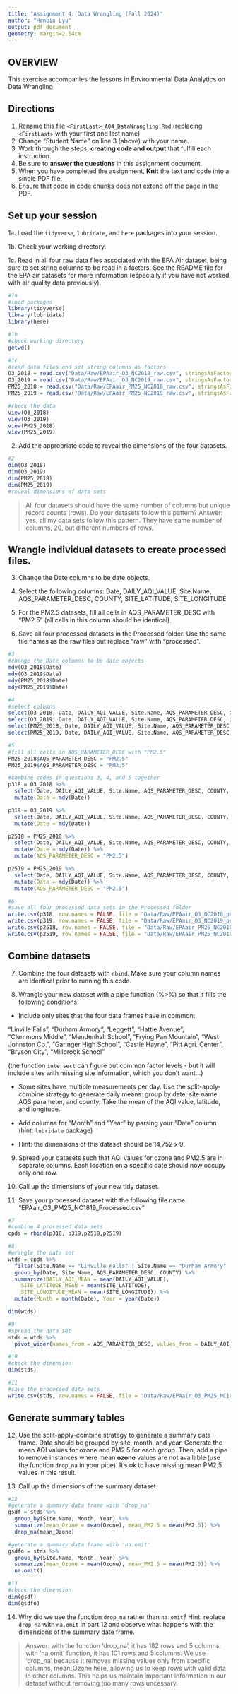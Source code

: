 ```yaml
---
title: "Assignment 4: Data Wrangling (Fall 2024)"
author: "Hanbin Lyu"
output: pdf_document
geometry: margin=2.54cm
---
```


## OVERVIEW

This exercise accompanies the lessons in Environmental Data Analytics on Data Wrangling 

## Directions

1. Rename this file `<FirstLast>_A04_DataWrangling.Rmd` (replacing `<FirstLast>` with your first and last name).
2. Change "Student Name" on line 3 (above) with your name.
3. Work through the steps, **creating code and output** that fulfill each instruction.
4. Be sure to **answer the questions** in this assignment document.
5. When you have completed the assignment, **Knit** the text and code into a single PDF file.
6. Ensure that code in code chunks does not extend off the page in the PDF.


## Set up your session 

1a. Load the `tidyverse`,  `lubridate`, and `here` packages into your session.

1b. Check your working directory.

1c. Read in all four raw data files associated with the EPA Air dataset, being sure to set string columns to be read in a factors. See the README file for the EPA air datasets for more information (especially if you have not worked with air quality data previously).

```r
#1a
#load packages
library(tidyverse)
library(lubridate)
library(here)

#1b
#check working directory
getwd()

#1c
#read data files and set string columns as factors
O3_2018 = read.csv("Data/Raw/EPAair_O3_NC2018_raw.csv", stringsAsFactors = TRUE)
O3_2019 = read.csv("Data/Raw/EPAair_O3_NC2019_raw.csv", stringsAsFactors = TRUE)
PM25_2018 = read.csv("Data/Raw/EPAair_PM25_NC2018_raw.csv", stringsAsFactors = TRUE)
PM25_2019 = read.csv("Data/Raw/EPAair_PM25_NC2019_raw.csv", stringsAsFactors = TRUE)

#check the data
view(O3_2018)
view(O3_2019)
view(PM25_2018)
view(PM25_2019)
```

2. Add the appropriate code to reveal the dimensions of the four datasets. 

```r
#2 
dim(O3_2018)
dim(O3_2019)
dim(PM25_2018)
dim(PM25_2019)
#reveal dimensions of data sets
```

> All four datasets should have the same number of columns but unique record counts (rows). Do your datasets follow this pattern?
> Answer: yes, all my data sets follow this pattern. They have same number of columns, 20, but different numbers of rows.

## Wrangle individual datasets to create processed files.

3. Change the Date columns to be date objects.

4. Select the following columns: Date, DAILY_AQI_VALUE, Site.Name, AQS_PARAMETER_DESC, COUNTY, SITE_LATITUDE, SITE_LONGITUDE

5. For the PM2.5 datasets, fill all cells in AQS_PARAMETER_DESC with "PM2.5" (all cells in this column should be identical).

6. Save all four processed datasets in the Processed folder. Use the same file names as the raw files but replace "raw" with "processed".

```r
#3
#change the Date columns to be date objects
mdy(O3_2018$Date)
mdy(O3_2019$Date)
mdy(PM25_2018$Date)
mdy(PM25_2019$Date)

#4
#select columns
select(O3_2018, Date, DAILY_AQI_VALUE, Site.Name, AQS_PARAMETER_DESC, COUNTY, SITE_LATITUDE, SITE_LONGITUDE)
select(O3_2019, Date, DAILY_AQI_VALUE, Site.Name, AQS_PARAMETER_DESC, COUNTY, SITE_LATITUDE, SITE_LONGITUDE)
select(PM25_2018, Date, DAILY_AQI_VALUE, Site.Name, AQS_PARAMETER_DESC, COUNTY, SITE_LATITUDE, SITE_LONGITUDE)
select(PM25_2019, Date, DAILY_AQI_VALUE, Site.Name, AQS_PARAMETER_DESC, COUNTY, SITE_LATITUDE, SITE_LONGITUDE)

#5
#fill all cells in AQS_PARAMETER_DESC with "PM2.5"
PM25_2018$AQS_PARAMETER_DESC = "PM2.5"
PM25_2019$AQS_PARAMETER_DESC = "PM2.5"

#combine codes in questions 3, 4, and 5 together
p318 = O3_2018 %>%
  select(Date, DAILY_AQI_VALUE, Site.Name, AQS_PARAMETER_DESC, COUNTY, SITE_LATITUDE, SITE_LONGITUDE) %>%
  mutate(Date = mdy(Date))

p319 = O3_2019 %>%
  select(Date, DAILY_AQI_VALUE, Site.Name, AQS_PARAMETER_DESC, COUNTY, SITE_LATITUDE, SITE_LONGITUDE) %>%
  mutate(Date = mdy(Date))

p2518 = PM25_2018 %>%
  select(Date, DAILY_AQI_VALUE, Site.Name, AQS_PARAMETER_DESC, COUNTY, SITE_LATITUDE, SITE_LONGITUDE) %>%
  mutate(Date = mdy(Date)) %>%
  mutate(AQS_PARAMETER_DESC = "PM2.5")

p2519 = PM25_2019 %>%
  select(Date, DAILY_AQI_VALUE, Site.Name, AQS_PARAMETER_DESC, COUNTY, SITE_LATITUDE, SITE_LONGITUDE) %>%
  mutate(Date = mdy(Date)) %>%
  mutate(AQS_PARAMETER_DESC = "PM2.5")

#6
#save all four processed data sets in the Processed folder
write.csv(p318, row.names = FALSE, file = "Data/Raw/EPAair_O3_NC2018_processed.csv")
write.csv(p319, row.names = FALSE, file = "Data/Raw/EPAair_O3_NC2019_processed.csv")
write.csv(p2518, row.names = FALSE, file = "Data/Raw/EPAair_PM25_NC2018_processed.csv")
write.csv(p2519, row.names = FALSE, file = "Data/Raw/EPAair_PM25_NC2019_processed.csv")
```


## Combine datasets

7. Combine the four datasets with `rbind`. Make sure your column names are identical prior to running this code.

8. Wrangle your new dataset with a pipe function (%>%) so that it fills the following conditions: 

  * Include only sites that the four data frames have in common:  
    
  "Linville Falls", "Durham Armory", "Leggett", "Hattie Avenue",  
  "Clemmons Middle", "Mendenhall School", "Frying Pan Mountain", 
  "West Johnston Co.", "Garinger High School", "Castle Hayne", 
  "Pitt Agri. Center", "Bryson City", "Millbrook School" 
  
  (the function `intersect` can figure out common factor levels - but it will include sites with missing site information, which you don't want...) 

  * Some sites have multiple measurements per day. Use the split-apply-combine strategy to generate daily means: group by date, site name, AQS parameter, and county. Take the mean of the AQI value, latitude, and longitude.
  
  * Add columns for "Month" and "Year" by parsing your "Date" column (hint: `lubridate` package)
  
  * Hint: the dimensions of this dataset should be 14,752 x 9.

9. Spread your datasets such that AQI values for ozone and PM2.5 are in separate columns. Each location on a specific date should now occupy only one row.

10. Call up the dimensions of your new tidy dataset.

11. Save your processed dataset with the following file name: "EPAair_O3_PM25_NC1819_Processed.csv"

```r
#7 
#combine 4 processed data sets
cpds = rbind(p318, p319,p2518,p2519)

#8 
#wrangle the data set
wtds = cpds %>%
  filter(Site.Name == "Linville Falls" | Site.Name == "Durham Armory" | Site.Name == "Leggett" | Site.Name == "Hattie Avenue" | Site.Name == "Clemmons Middle" | Site.Name == "Mendenhall School" | Site.Name == "Frying Pan Mountain" | Site.Name == "West Johnston Co." | Site.Name == "Garinger High School" | Site.Name == "Castle Hayne" | Site.Name == "Pitt Agri. Center" | Site.Name == "Bryson City" | Site.Name == "Millbrook School") %>%
  group_by(Date, Site.Name, AQS_PARAMETER_DESC, COUNTY) %>%
  summarize(DAILY_AQI_MEAN = mean(DAILY_AQI_VALUE),
    SITE_LATITUDE_MEAN = mean(SITE_LATITUDE),
    SITE_LONGITUDE_MEAN = mean(SITE_LONGITUDE)) %>%
  mutate(Month = month(Date), Year = year(Date))

dim(wtds)

#9
#spread the data set
stds = wtds %>%
  pivot_wider(names_from = AQS_PARAMETER_DESC, values_from = DAILY_AQI_MEAN)

#10
#check the dimension
dim(stds)

#11
#save the processed data sets
write.csv(stds, row.names = FALSE, file = "Data/Raw/EPAair_O3_PM25_NC1819_Processed.csv")

```


## Generate summary tables

12. Use the split-apply-combine strategy to generate a summary data frame. Data should be grouped by site, month, and year. Generate the mean AQI values for ozone and PM2.5 for each group. Then, add a pipe to remove instances where mean **ozone** values are not available (use the function `drop_na` in your pipe). It's ok to have missing mean PM2.5 values in this result. 

13. Call up the dimensions of the summary dataset.

```r

#12
#generate a summary data frame with 'drop_na'
gsdf = stds %>%
  group_by(Site.Name, Month, Year) %>%
  summarize(mean_Ozone = mean(Ozone), mean_PM2.5 = mean(PM2.5)) %>%
  drop_na(mean_Ozone)

#generate a summary data frame with 'na.omit'
gsdfo = stds %>%
  group_by(Site.Name, Month, Year) %>%
  summarize(mean_Ozone = mean(Ozone), mean_PM2.5 = mean(PM2.5)) %>%
  na.omit()

#13
#check the dimension
dim(gsdf)
dim(gsdfo)

```

14. Why did we use the function `drop_na` rather than `na.omit`? Hint: replace `drop_na` with `na.omit` in part 12 and observe what happens with the dimensions of the summary date frame.

> Answer: with the function 'drop_na', it has 182 rows and 5 columns; with 'na.omit' function, it has 101 rows and 5 columns. We use 'drop_na' because it removes missing values only from specific columns, mean_Ozone here, allowing us to keep rows with valid data in other columns. This helps us maintain important information in our dataset without removing too many rows uncessary.
